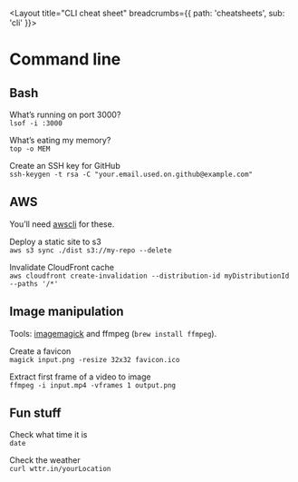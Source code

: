 
<Layout title="CLI cheat sheet" breadcrumbs={{ path: 'cheatsheets', sub: 'cli' }}>

# Command line

## Bash
What’s running on port 3000?  
`lsof -i :3000`

What’s eating my memory?  
`top -o MEM`

Create an SSH key for GitHub  
`ssh-keygen -t rsa -C "your.email.used.on.github@example.com"`

## AWS
You’ll need [awscli](https://aws.amazon.com/cli/) for these.

Deploy a static site to s3  
`aws s3 sync ./dist s3://my-repo --delete`

Invalidate CloudFront cache  
`aws cloudfront create-invalidation --distribution-id myDistributionId --paths '/*'`

## Image manipulation

Tools: [imagemagick](https://imagemagick.org/script/download.php) and ffmpeg (`brew install ffmpeg`).

Create a favicon  
`magick input.png -resize 32x32 favicon.ico`

Extract first frame of a video to image  
`ffmpeg -i input.mp4 -vframes 1 output.png`

## Fun stuff
Check what time it is  
`date`

Check the weather  
`curl wttr.in/yourLocation`

</Layout>
